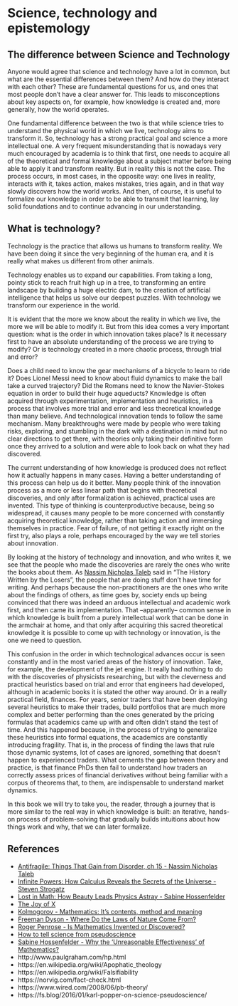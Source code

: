 # Science, technology and epistemology

## The difference between Science and Technology

Anyone would agree that science and technology have a lot in common, but what are the essential differences between them? And how do they interact with each other? 
These are fundamental questions for us, and ones that most people don't have a clear answer for. 
This leads to misconceptions about key aspects on, for example, how knowledge is created and, more generally, how the world operates. 

One fundamental difference between the two is that while science tries to understand the physical world in which we live, technology aims to transform it. 
So, technology has a strong practical goal and science a more intellectual one. 
A very frequent misunderstanding that is nowadays very much encouraged by academia is to think that first, one needs to acquire all of the theoretical and formal knowledge about a subject matter before being able to apply it and transform reality. 
But in reality this is not the case. The process occurs, in most cases, in the opposite way: one lives in reality, interacts with it, takes action, makes mistakes, tries again, and in that way slowly discovers how the world works. 
And then, of course, it is useful to formalize our knowledge in order to be able to transmit that learning, lay solid foundations and to continue advancing in our understanding.

## What is technology?

Technology is the practice that allows us humans to transform reality. 
We have been doing it since the very beginning of the human era, and it is really what makes us different from other animals. 

Technology enables us to expand our capabilities.
From taking a long, pointy stick to reach fruit high up in a tree, to transforming an entire landscape by building a huge electric dam, to the creation of artificial intelligence that helps us solve our deepest puzzles. 
With technology we transform our experience in the world.

It is evident that the more we know about the reality in which we live, the more we will be able to modify it. 
But from this idea comes a very important question: what is the order in which innovation takes place? 
Is it necessary first to have an absolute understanding of the process we are trying to modify? 
Or is technology created in a more chaotic process, through trial and error?

Does a child need to know the gear mechanisms of a bicycle to learn to ride it? Does Lionel Messi need to know about fluid dynamics to make the ball take a curved trajectory? Did the Romans need to know the Navier-Stokes equation in order to build their huge aqueducts? 
Knowledge is often acquired through experimentation, implementation and heuristics, in a process that involves more trial and error and less theoretical knowledge than many believe.
And technological innovation tends to follow the same mechanism. Many breakthroughs were made by people who were taking risks, exploring, and stumbling in the dark with a destination in mind but no clear directions to get there, with theories only taking their definitive form once they arrived to a solution and were able to look back on what they had discovered.

The current understanding of how knowledge is produced does not reflect how it actually happens in many cases. Having a better understanding of this process can help us do it better.
Many people think of the innovation process as a more or less linear path that begins with theoretical discoveries, and only after formalization is achieved, practical uses are invented.
This type of thinking is counterproductive because, being so widespread, it causes many people to be more concerned with constantly acquiring theoretical knowledge, rather than taking action and immersing themselves in practice.
Fear of failure, of not getting it exactly right on the first try, also plays a role, perhaps encouraged by the way we tell stories about innovation.

By looking at the history of technology and innovation, and who writes it, we see that the people who made the discoveries are rarely the ones who write the books about them. 
As [Nassim Nicholas Taleb](https://en.wikipedia.org/wiki/Nassim_Nicholas_Taleb) said in "The History Written by the Losers", the people that are doing stuff don't have time for writing. 
And perhaps because the non-practitioners are the ones who write about the findings of others, as time goes by, society ends up being convinced that there was indeed an arduous intellectual and academic work first, and then came its implementation.
That –apparently– common sense in which knowledge is built from a purely intellectual work that can be done in the armchair at home, and that only after acquiring this sacred theoretical knowledge it is possible to come up with technology or innovation, is the one we need to question.

This confusion in the order in which technological advances occur is seen constantly and in the most varied areas of the history of innovation. 
Take, for example, the development of the jet engine. It really had nothing to do with the discoveries of physicists researching, but with the cleverness and practical heuristics based on trial and error that engineers had developed, although in academic books it is stated the other way around. Or in a really practical field, finances. For years, senior traders that have been deploying several heuristics to make their trades, build portfolios that are much more complex and better performing than the ones generated by the pricing formulas that academics came up with and often didn't stand the test of time.
And this happened because, in the process of trying to generalize these heuristics into formal equations, the academics are constantly introducing fragility. 
That is, in the process of finding the laws that rule those dynamic systems, lot of cases are ignored, something that doesn't happen to experienced traders. 
What cements the gap between theory and practice, is that finance PhDs then fail to understand how traders an correctly assess prices of financial derivatives without being familiar with a corpus of theorems that, to them, are indispensable to understand market dynamics.

In this book we will try to take you, the reader, through a journey that is more similar to the real way in which knowledge is built: an iterative, hands-on process of problem-solving that gradually builds intuitions about how things work and why, that we can later formalize.


## References

- [Antifragile: Things That Gain from Disorder, ch 15 - Nassim Nicholas Taleb](https://www.amazon.com/Antifragile-Things-That-Disorder-Incerto/dp/0812979680)
- [Infinite Powers: How Calculus Reveals the Secrets of the Universe - Steven Strogatz](https://www.amazon.com/Infinite-Powers-Calculus-Reveals-Universe/dp/1328879984)
- [Lost in Math: How Beauty Leads Physics Astray - Sabine Hossenfelder](https://www.amazon.com/Lost-Math-Beauty-Physics-Astray/dp/0465094252)
- [The Joy of X](https://www.amazon.com/Joy-Guided-Tour-Math-Infinity/dp/0544105850)
- [Kolmogorov - Mathematics: It's contents, method and meaning](https://www.amazon.com/Mathematics-Content-Methods-Meaning-Volumes/dp/0486409163)
- [Freeman Dyson - Where Do the Laws of Nature Come From?](https://youtu.be/wxRpa-PqUfw)
- [Roger Penrose - Is Mathematics Invented or Discovered?](https://youtu.be/ujvS2K06dg4)
- [How to tell science from pseudoscience](https://youtu.be/o9ylQC5bPpU)
- [Sabine Hossenfelder - Why the ‘Unreasonable Effectiveness’ of Mathematics?](https://youtu.be/QUWbe5KGaQY)
-  http://www.paulgraham.com/hp.html
- https://en.wikipedia.org/wiki/Apophatic_theology
- https://en.wikipedia.org/wiki/Falsifiability
- https://norvig.com/fact-check.html
- https://www.wired.com/2008/06/pb-theory/
- https://fs.blog/2016/01/karl-popper-on-science-pseudoscience/


